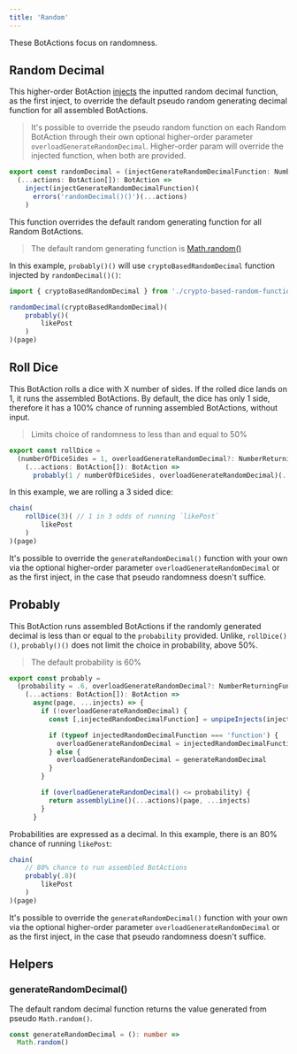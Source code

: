 ```yaml
---
title: 'Random'
---
```


These BotActions focus on randomness.

## Random Decimal
This higher-order BotAction [injects](/api/inject) the inputted random decimal function, as the first inject, to override the default pseudo random generating decimal function for all assembled BotActions.

> It's possible to override the pseudo random function on each Random BotAction through their own optional higher-order parameter `overloadGenerateRandomDecimal`. Higher-order param will override the injected function, when both are provided.

```typescript
export const randomDecimal = (injectGenerateRandomDecimalFunction: NumberReturningFunc) =>
  (...actions: BotAction[]): BotAction =>
    inject(injectGenerateRandomDecimalFunction)(
      errors('randomDecimal()()')(...actions)
    )
```

This function overrides the default random generating function for all Random BotActions.

> The default random generating function is [Math.random()](https://developer.mozilla.org/en-US/docs/Web/JavaScript/Reference/Global_Objects/Math/random)

In this example, `probably()()` will use `cryptoBasedRandomDecimal` function injected by `randomDecimal()()`:

```typescript
import { cryptoBasedRandomDecimal } from './crypto-based-random-function'

randomDecimal(cryptoBasedRandomDecimal)(
    probably()(
        likePost
    )
)(page)
```

## Roll Dice
This BotAction rolls a dice with X number of sides. If the rolled dice lands on 1, it runs the assembled BotActions. By default, the dice has only 1 side, therefore it has a 100% chance of running assembled BotActions, without input.

> Limits choice of randomness to less than and equal to 50%

```typescript
export const rollDice =
  (numberOfDiceSides = 1, overloadGenerateRandomDecimal?: NumberReturningFunc) =>
    (...actions: BotAction[]): BotAction =>
      probably(1 / numberOfDiceSides, overloadGenerateRandomDecimal)(...actions)
```
In this example, we are rolling a 3 sided dice:

```typescript
chain(
    rollDice(3)( // 1 in 3 odds of running `likePost`
        likePost
    )
)(page)
```

It's possible to override the `generateRandomDecimal()` function with your own via the optional higher-order parameter `overloadGenerateRandomDecimal` or as the first inject, in the case that pseudo randomness doesn't suffice.

## Probably

This BotAction runs assembled BotActions if the randomly generated decimal is less than or equal to the `probability` provided. Unlike, `rollDice()()`, `probably()()` does not limit the choice in probability, above 50%.

> The default probability is 60%

```typescript
export const probably =
  (probability = .6, overloadGenerateRandomDecimal?: NumberReturningFunc) =>
    (...actions: BotAction[]): BotAction =>
      async(page, ...injects) => {
        if (!overloadGenerateRandomDecimal) {
          const [,injectedRandomDecimalFunction] = unpipeInjects(injects, 1)

          if (typeof injectedRandomDecimalFunction === 'function') {
            overloadGenerateRandomDecimal = injectedRandomDecimalFunction // once injects becomes Map based :)
          } else {
            overloadGenerateRandomDecimal = generateRandomDecimal
          }
        }

        if (overloadGenerateRandomDecimal() <= probability) {
          return assemblyLine()(...actions)(page, ...injects)
        }
      }
```

Probabilities are expressed as a decimal. In this example, there is an 80% chance of running `likePost`:

```typescript
chain(
    // 80% chance to run assembled BotActions
    probably(.8)(
        likePost
    )
)(page)
```

It's possible to override the `generateRandomDecimal()` function with your own via the optional higher-order parameter `overloadGenerateRandomDecimal` or as the first inject, in the case that pseudo randomness doesn't suffice.

## Helpers

### generateRandomDecimal()

The default random decimal function returns the value generated from pseudo `Math.random()`.

```typescript
const generateRandomDecimal = (): number =>
  Math.random()
```